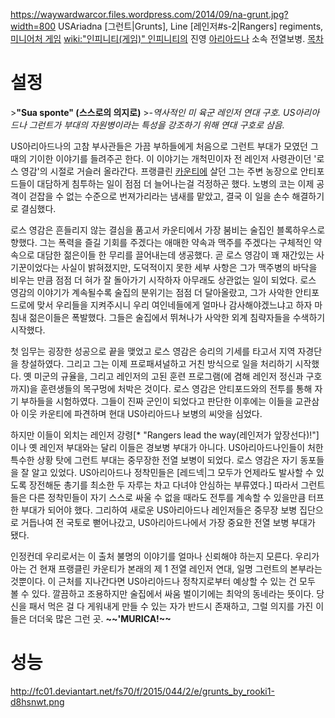 https://waywardwarcor.files.wordpress.com/2014/09/na-grunt.jpg?width=800
USAriadna [그런트|Grunts], Line [레인저#s-2|Rangers] regiments, [[미니어처 게임]] [[wiki:"인피니티(게임)" 인피니티]]의 진영 [[아리아드나]] 소속 전열보병.
[[목차]]
= 설정 =
>'''"Sua sponte" (스스로의 의지로)'''
>''-역사적인 미 육군 레인저 연대 구호. US아리아드나 그런트가 부대의 자원병이라는 특성을 강조하기 위해 연대 구호로 삼음.''

US아리아드나의 고참 부사관들은 가끔 부하들에게 처음으로 그런트 부대가 모였던 그때의 기이한 이야기를 들려주곤 한다. 이 이야기는 개척민이자 전 레인저 사령관이던 '로스 영감'의 시절로 거슬러 올라간다. 프랭클린 [[카운티]]에 살던 그는 주변 농장으로 안티포드들이 대담하게 침투하는 일이 점점 더 늘어나는걸 걱정하곤 했다. 노병의 코는 이제 공격이 걷잡을 수 없는 수준으로 번져가리라는 냄새를 맡았고, 결국 이 일을 손수 해결하기로 결심했다. 

로스 영감은 흔들리지 않는 결심을 품고서 카운티에서 가장 붐비는 술집인 블록하우스로 향했다. 그는 폭력을 즐길 기회를 주겠다는 애매한 약속과 맥주를 주겠다는 구체적인 약속으로 대담한 젊은이들 한 무리를 끌어내는데 생공했다. 곧 로스 영감이 꽤 재간있는 사기꾼이었다는 사실이 밝혀졌지만, 도덕적이지 못한 세부 사항은 그가 맥주병의 바닥을 비우는 만큼 점점 더 혀가 잘 돌아가기 시작하자 아무래도 상관없는 일이 되었다. 로스 영감의 이야기가 계속될수록 술집의 분위기는 점점 더 달아올랐고, 그가 사악한 안티포드로에 맞서 우리들을 지켜주시니 우리 여인네들에게 얼마나 감사해야겠느냐고 하자 마침내 젊은이들은 폭발했다. 그들은 술집에서 뛰쳐나가 사악한 외계 침략자들을 수색하기 시작했다.

첫 임무는 굉장한 성공으로 끝을 맺었고 로스 영감은 승리의 기세를 타고서 지역 자경단을 창설하였다. 그리고 그는 이제 프로패셔널하고 거친 방식으로 일을 처리하기 시작했다. 옛 미군의 규율을, 그리고 레인저의 고된 훈련 프로그램(에 겸해 레인저 정신과 구호까지)을 훈련생들의 목구멍에 처박은 것이다. 로스 영감은 안티포드와의 전투를 통해 자기 부하들을 시험하였다. 그들이 진짜 군인이 되었다고 판단한 이후에는 이들을 교관삼아 이웃 카운티에 파견하며 현대 US아리아드나 보병의 씨앗을 심었다.

하지만 이들이 외치는 레인저 강령[* "Rangers lead the way(레인저가 앞장선다)!"]이나 옛 레인저 부대와는 달리 이들은 경보병 부대가 아니다. US아리아드나인들이 처한 특수한 상황 탓에 그런트 부대는 중무장한 전열 보병이 되었다. 로스 영감은 자기 동포들을 잘 알고 있었다. US아리아드나 정착민들은 [레드넥|그 모두가 언제라도 발사할 수 있도록 장전해둔 총기를 최소한 두 자루는 차고 다녀야 안심하는 부류였다.] 따라서 그런트들은 다른 정착민들이 자기 스스로 싸울 수 없을 때라도 전투를 계속할 수 있을만큼 터프한 부대가 되어야 했다. 그리하여 새로운 US아리아드나 레인저들은 중무장 보병 집단으로 거듭나여 전 국토로 뻗어나갔고, US아리아드나에서 가장 중요한 전열 보병 부대가 됐다.

인정컨데 우리로서는 이 출처 불명의 이야기를 얼마나 신뢰해야 하는지 모른다. 우리가 아는 건 현재 프랭클린 카운티가 본래의 제 1 전열 레인저 연대, 일명 그런트의 본부라는 것뿐이다. 이 근처를 지나간다면 US아리아드나 정착지로부터 예상할 수 있는 건 모두 볼 수 있다. 깔끔하고 조용하지만 술집에서 싸움 벌이기에는 최악의 동네라는 뜻이다. 당신을 패서 먹은 걸 다 게워내게 만들 수 있는 자가 반드시 존재하고, 그럴 의지를 가진 이들은 더더욱 많은 그런 곳. '''~~'MURICA!~~'''

= 성능 =
http://fc01.deviantart.net/fs70/f/2015/044/2/e/grunts_by_rooki1-d8hsnwt.png
